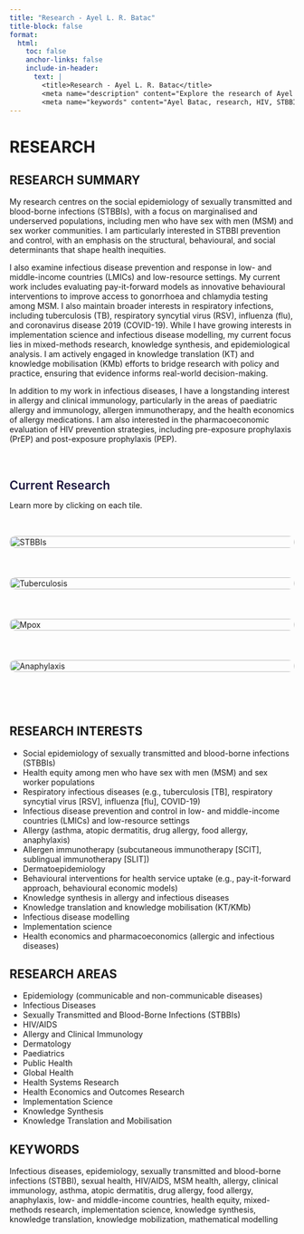 ```yaml
---
title: "Research - Ayel L. R. Batac"
title-block: false
format:
  html:
    toc: false
    anchor-links: false
    include-in-header: 
      text: |
        <title>Research - Ayel L. R. Batac</title>
        <meta name="description" content="Explore the research of Ayel L. R. Batac, a data scientist, epidemiologist, and global health researcher whose work spans infectious diseases, allergy, and clinical immunology." />
        <meta name="keywords" content="Ayel Batac, research, HIV, STBBIs, mpox, tuberculosis, anaphylaxis, food allergy, allergy, clinical immunology, COVID-19, vaccine hesitancy, infectious diseases, pediatrics, global health, public health, mixed methods, quantitative research, qualitative research, knowledge translation, epidemiologist" />
---
```


# RESEARCH

## RESEARCH SUMMARY

My research centres on the social epidemiology of sexually transmitted and blood-borne infections (STBBIs), with a focus on marginalised and underserved populations, including men who have sex with men (MSM) and sex worker communities. I am particularly interested in STBBI prevention and control, with an emphasis on the structural, behavioural, and social determinants that shape health inequities.

I also examine infectious disease prevention and response in low- and middle-income countries (LMICs) and low-resource settings. My current work includes evaluating pay-it-forward models as innovative behavioural interventions to improve access to gonorrhoea and chlamydia testing among MSM. I also maintain broader interests in respiratory infections, including tuberculosis (TB), respiratory syncytial virus (RSV), influenza (flu), and coronavirus disease 2019 (COVID-19). While I have growing interests in implementation science and infectious disease modelling, my current focus lies in mixed-methods research, knowledge synthesis, and epidemiological analysis. I am actively engaged in knowledge translation (KT) and knowledge mobilisation (KMb) efforts to bridge research with policy and practice, ensuring that evidence informs real-world decision-making.

In addition to my work in infectious diseases, I have a longstanding interest in allergy and clinical immunology, particularly in the areas of paediatric allergy and immunology, allergen immunotherapy, and the health economics of allergy medications. I am also interested in the pharmacoeconomic evaluation of HIV prevention strategies, including pre-exposure prophylaxis (PrEP) and post-exposure prophylaxis (PEP).

$~$

<h2 style="color: #1B153E; font-weight: 600; border-bottom: none; margin-bottom: 0.5rem;">Current Research</h2>

Learn more by clicking on each tile.

<div style="margin-bottom: 2rem;"></div>

<div style="display: grid; grid-template-columns: repeat(auto-fit, minmax(250px, 1fr)); gap: 1.5rem; margin-bottom: 2rem;">

  <!-- STBBIs -->
  <a href="stbbi.qmd" style="text-decoration: none;">
    <img src="stbbi.png" alt="STBBIs" style="width: 100%; border-radius: 10px; transition: transform 0.3s ease, box-shadow 0.3s ease;"
         onmouseover="this.style.transform='scale(1.05)'; this.style.boxShadow='0 4px 12px rgba(0,0,0,0.1)';"
         onmouseout="this.style.transform='scale(1)'; this.style.boxShadow='none';">
  </a>

  <!-- TB -->
  <a href="tb.qmd" style="text-decoration: none;">
    <img src="tb.png" alt="Tuberculosis" style="width: 100%; border-radius: 10px; transition: transform 0.3s ease, box-shadow 0.3s ease;"
         onmouseover="this.style.transform='scale(1.05)'; this.style.boxShadow='0 4px 12px rgba(0,0,0,0.1)';"
         onmouseout="this.style.transform='scale(1)'; this.style.boxShadow='none';">
  </a>

  <!-- Mpox -->
  <a href="mpox.qmd" style="text-decoration: none;">
    <img src="mpox.png" alt="Mpox" style="width: 100%; border-radius: 10px; transition: transform 0.3s ease, box-shadow 0.3s ease;"
         onmouseover="this.style.transform='scale(1.05)'; this.style.boxShadow='0 4px 12px rgba(0,0,0,0.1)';"
         onmouseout="this.style.transform='scale(1)'; this.style.boxShadow='none';">
  </a>

  <!-- Anaphylaxis -->
  <a href="anaphylaxis.qmd" style="text-decoration: none;">
    <img src="anaphylaxis.png" alt="Anaphylaxis" style="width: 100%; border-radius: 10px; transition: transform 0.3s ease, box-shadow 0.3s ease;"
         onmouseover="this.style.transform='scale(1.05)'; this.style.boxShadow='0 4px 12px rgba(0,0,0,0.1)';"
         onmouseout="this.style.transform='scale(1)'; this.style.boxShadow='none';">
  </a>

</div>

$~$

## RESEARCH INTERESTS

- Social epidemiology of sexually transmitted and blood-borne infections (STBBIs)  
- Health equity among men who have sex with men (MSM) and sex worker populations  
- Respiratory infectious diseases (e.g., tuberculosis [TB], respiratory syncytial virus [RSV], influenza [flu], COVID-19)  
- Infectious disease prevention and control in low- and middle-income countries (LMICs) and low-resource settings  
- Allergy (asthma, atopic dermatitis, drug allergy, food allergy, anaphylaxis)  
- Allergen immunotherapy (subcutaneous immunotherapy [SCIT], sublingual immunotherapy [SLIT])  
- Dermatoepidemiology  
- Behavioural interventions for health service uptake (e.g., pay-it-forward approach, behavioural economic models)  
- Knowledge synthesis in allergy and infectious diseases  
- Knowledge translation and knowledge mobilisation (KT/KMb)  
- Infectious disease modelling  
- Implementation science  
- Health economics and pharmacoeconomics (allergic and infectious diseases)  

## RESEARCH AREAS

- Epidemiology (communicable and non-communicable diseases)  
- Infectious Diseases  
- Sexually Transmitted and Blood-Borne Infections (STBBIs)  
- HIV/AIDS  
- Allergy and Clinical Immunology  
- Dermatology  
- Paediatrics  
- Public Health  
- Global Health  
- Health Systems Research  
- Health Economics and Outcomes Research  
- Implementation Science  
- Knowledge Synthesis  
- Knowledge Translation and Mobilisation  

## KEYWORDS

Infectious diseases, epidemiology, sexually transmitted and blood-borne infections (STBBI), sexual health, HIV/AIDS, MSM health, allergy, clinical immunology, asthma, atopic dermatitis, drug allergy, food allergy, anaphylaxis, low- and middle-income countries, health equity, mixed-methods research, implementation science, knowledge synthesis, knowledge translation, knowledge mobilization, mathematical modelling
